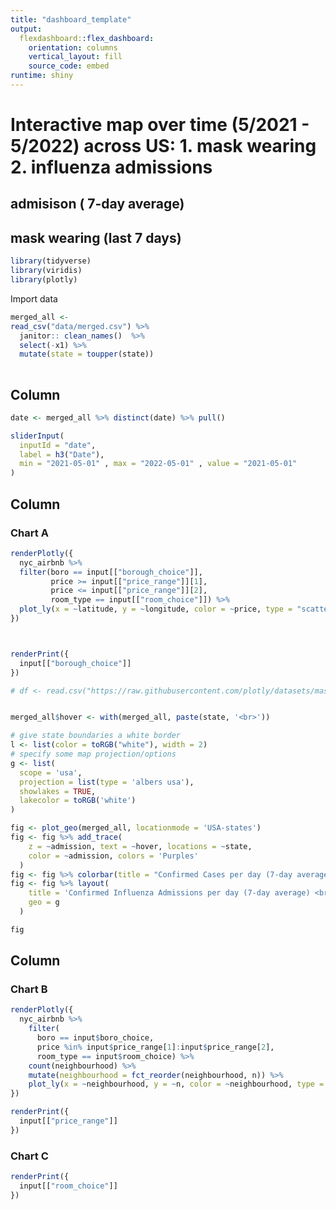 ```yaml
---
title: "dashboard_template"
output: 
  flexdashboard::flex_dashboard:
    orientation: columns
    vertical_layout: fill
    source_code: embed
runtime: shiny
---
```


# Interactive map over time (5/2021 - 5/2022) across US: 1. mask wearing 2. influenza admissions

## admisison ( 7-day average)
## mask wearing (last 7 days)

```r
library(tidyverse)
library(viridis)
library(plotly)
```

Import data

```r

merged_all <- 
read_csv("data/merged.csv") %>%
  janitor:: clean_names()  %>%
  select(-x1) %>%
  mutate(state = toupper(state))
  
```

Column {.sidebar}
-----------------------------------------------------------------------

```r
date <- merged_all %>% distinct(date) %>% pull()

sliderInput(
  inputId = "date",
  label = h3("Date"),
  min = "2021-05-01" , max = "2022-05-01" , value = "2021-05-01"
)
```



Column {data-width=650}
-----------------------------------------------------------------------

### Chart A

```r
renderPlotly({
  nyc_airbnb %>%
  filter(boro == input[["borough_choice"]],
         price >= input[["price_range"]][1],
         price <= input[["price_range"]][2],
         room_type == input[["room_choice"]]) %>%
  plot_ly(x = ~latitude, y = ~longitude, color = ~price, type = "scatter", mode = "markers", alpha = 0.5)
})



renderPrint({
  input[["borough_choice"]]
})

# df <- read.csv("https://raw.githubusercontent.com/plotly/datasets/master/2011_us_ag_exports.csv")


merged_all$hover <- with(merged_all, paste(state, '<br>'))

# give state boundaries a white border
l <- list(color = toRGB("white"), width = 2)
# specify some map projection/options
g <- list(
  scope = 'usa',
  projection = list(type = 'albers usa'),
  showlakes = TRUE,
  lakecolor = toRGB('white')
)

fig <- plot_geo(merged_all, locationmode = 'USA-states')
fig <- fig %>% add_trace(
    z = ~admission, text = ~hover, locations = ~state,
    color = ~admission, colors = 'Purples'
  )
fig <- fig %>% colorbar(title = "Confirmed Cases per day (7-day average)")
fig <- fig %>% layout(
    title = 'Confirmed Influenza Admissions per day (7-day average) <br>(Hover for breakdown)',
    geo = g
  )

fig
```

Column {data-width=350}
-----------------------------------------------------------------------

### Chart B

```r
renderPlotly({
  nyc_airbnb %>% 
    filter(
      boro == input$boro_choice, 
      price %in% input$price_range[1]:input$price_range[2],
      room_type == input$room_choice) %>%
    count(neighbourhood) %>% 
    mutate(neighbourhood = fct_reorder(neighbourhood, n)) %>% 
    plot_ly(x = ~neighbourhood, y = ~n, color = ~neighbourhood, type = "bar")
})

renderPrint({
  input[["price_range"]]
})
```

### Chart C

```r
renderPrint({
  input[["room_choice"]]
})
```

